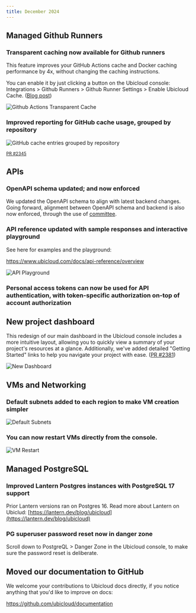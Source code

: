 ```yaml
---
title: December 2024
---
```


## Managed Github Runners

### Transparent caching now available for Github runners

This feature improves your GitHub Actions cache and Docker caching performance by 4x, without changing the caching instructions.

You can enable it by just clicking a button on the Ubicloud console: Integrations > Github Runners > Github Runner Settings > Enable Ubicloud Cache. ([Blog post](https://www.ubicloud.com/blog/github-actions-transparent-cache))

![Github Actions Transparent Cache](/changelog/2024-12-transparent-cache-enable.png)

### Improved reporting for GitHub cache usage, grouped by repository

![GitHub cache entries grouped by repository](/changelog/2024-12-repository-caches.png)

<sub>[PR #2345](https://github.com/ubicloud/ubicloud/pull/2345)</sub>

## APIs

### OpenAPI schema updated; and now enforced

We updated the OpenAPI schema to align with latest backend changes. Going forward, alignment between OpenAPI schema and backend is also now enforced, through the use of [committee](https://github.com/interagent/committee).

### API reference updated with sample responses and interactive playground

See here for examples and the playground:

https://www.ubicloud.com/docs/api-reference/overview

![API Playground](/changelog/2024-12-api-playground.png)

### Personal access tokens can now be used for API authentication, with token-specific authorization on-top of account authorization

<p></p>

## New project dashboard

This redesign of our main dashboard in the Ubicloud console includes a more intuitive layout, allowing you to quickly view a summary of your project's resources at a glance. Additionally, we've added detailed "Getting Started" links to help you navigate your project with ease. ([PR #2381](https://github.com/ubicloud/ubicloud/pull/2381))

![New Dashboard](/changelog/2024-12-new-dashboard.png)

## VMs and Networking

### Default subnets added to each region to make VM creation simpler

![Default Subnets](/changelog/2024-12-default-subnets.png)

### You can now restart VMs directly from the console.

![VM Restart](/changelog/2024-12-vm-restart.png)

## Managed PostgreSQL

### Improved Lantern Postgres instances with PostgreSQL 17 support

Prior Lantern versions ran on Postgres 16. Read more about Lantern on Ubiclud:
[https://lantern.dev/blog/ubicloud](https://lantern.dev/blog/ubicloud)

### PG superuser password reset now in danger zone

Scroll down to PostgreQL > Danger Zone in the Ubicloud console, to make sure the password reset is deliberate.

## Moved our documentation to GitHub

We welcome your contributions to Ubicloud docs directly, if you notice anything that you'd like to improve on docs:

https://github.com/ubicloud/documentation
